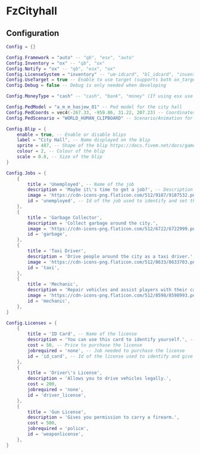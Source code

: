 # FzCityhall

## Configuration

```lua
Config = {}

Config.Framework = "auto" -- "qb", "esx", "auto"
Config.Inventory = "ox" -- "qb", "ox"
Config.Notify = "ox" -- "qb", "esx", "ox"
Config.LicenseSystem = "inventory" -- "um-idcard", "bl_idcard", "inventory"
Config.UseTarget = true -- Enable to use target (supports both ox_target and qb-target)
Config.Debug = false -- Debug is only needed when developing

Config.MoneyType = "cash" -- "cash", "bank", "money" (If using esx use "money" instead of "cash")

Config.PedModel = "a_m_m_hasjew_01" -- Ped model for the city hall
Config.PedCoords = vec4(-267.33, -959.86, 31.22, 207.23) -- Coordinates for the Ped (x, y, z, heading)
Config.PedScenario = "WORLD_HUMAN_CLIPBOARD" -- Scenario/Animation for the Ped 

Config.Blip = {
    enable = true, -- Enable or disable blips
    label = "City Hall", -- Name displayed on the blip
    sprite = 487, -- Shape of the blip https://docs.fivem.net/docs/game-references/blips/
    colour = 2, -- Colour of the blip
    scale = 0.8, -- Size of the blip
}

Config.Jobs = {
    {
        title = 'Unemployed', -- Name of the job
        description = 'Maybe it\'s time to get a job?', -- Description of the job
        image = 'https://cdn-icons-png.flaticon.com/512/9187/9187532.png', -- Image used for the job
        id = 'unemployed', -- Id of the job used to identify and set the players job needs to match the one in jobs.lua
    },
    {
        title = 'Garbage Collector',
        description = 'Collect garbage around the city.',
        image = 'https://cdn-icons-png.flaticon.com/512/6722/6722999.png',
        id = 'garbage',
    },
    {
        title = 'Taxi Driver',
        description = 'Drive people around the city as a taxi driver.',
        image = 'https://cdn-icons-png.flaticon.com/512/8633/8633703.png',
        id = 'taxi',
    },
    {
        title = 'Mechanic',
        description = 'Repair vehicles and assist players with their car issues.',
        image = 'https://cdn-icons-png.flaticon.com/512/8598/8598993.png',
        id = 'mechanic',
    },
}

Config.Licenses = {
    {
        title = 'ID Card', -- Name of the license
        description = 'You can use this card to identify yourself.', -- Description of the license
        cost = 50, -- Price to purchase the license
        jobrequired = 'none', -- Job needed to purchase the license
        id = 'id_card', -- Id of the license used to identify and give the players the item needs to match the one in items.lua
    },
    {
        title = 'Driver\'s License',
        description = 'Allows you to drive vehicles legally.',
        cost = 200,
        jobrequired = 'none',
        id = 'driver_license',
    },
    {
        title = 'Gun License',
        description = 'Gives you permission to carry a firearm.',
        cost = 500,
        jobrequired = 'police',
        id = 'weaponlicense',
    },
}
```